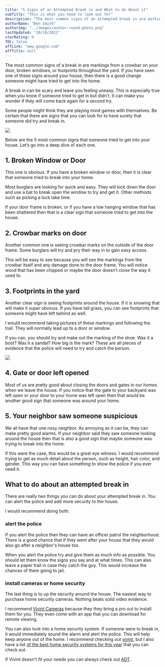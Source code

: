 ```yaml
---
title: "5 Signs of an Attempted Break in and What to do About it"
subTitle: "This is what you need to look out for"
description: "The most common signs of an attempted break in are markings from a crowbar on your door, broken windows, or footprints throughout the yard. If you have seen one of these signs around your house, then there is a good change someone might have tried to get into the home. "
authorName: "Ben Smith"
authorImg: "../images/author-round-photo.png"
lastUpdated: "10/19/2022"
starRating: 0
TOC: false
affLink: "www.google.com"
affTitle: null
---
```


The most common signs of a break in are markings from a crowbar on your door, broken windows, or footprints throughout the yard. If you have seen one of these signs around your house, then there is a good change someone might have tried to get into the home.

A break in can be scary and leave you feeling uneasy. This is especially true when you know if someone tried to get in but didn’t. It can make you wonder if they will come back again for a second try.

Some people might think they are playing mind games with themselves. Be certain that there are signs that you can look for to have surety that someone did try and break in.

<a href="http://t.vivint.com/?c=1829&cr=6">
  <img src="http://t.vivint.com/creatives/6/728x90.png" />
</a>

Below are the 5 most common signs that someone tried to get into your house. Let’s go into a deep dive of each one.

## 1. Broken Window or Door

This one is obvious. If you have a broken window or door, then it is clear that someone tried to break into your home.

Most burglars are looking for quick and easy. They will kick down the door and use a bat to break open the window to try and get it. Other methods such as picking a lock take time.

If your door frame is broken, or if you have a low hanging window that has been shattered then that is a clear sign that someone tried to get into the house.

## 2. Crowbar marks on door

Another common one is seeing crowbar marks on the outside of the door frame. Some burglars will try and pry their way in to gain easy access.

This will be easy to see because you will see the markings from the crowbar itself and any damage done to the door frame. You will notice wood that has been chipped or maybe the door doesn’t close the way it used to.

## 3. Footprints in the yard

Another clear sign is seeing footprints around the house. If it is snowing that will make it super obvious. If you have tall grass, you can see footprints that someone might have left behind as well.

I would recommend taking pictures of these markings and following the trail. They will normally lead up to a door or window.

If you can, you should try and make out the marking of the shoe. Was it a boot? Was it a sandal? How big is the mark? These are all pieces of evidence that the police will need to try and catch the person.

<a href="http://t.vivint.com/?c=1829&cr=6">
  <img src="http://t.vivint.com/creatives/6/728x90.png" />
</a>

## 4. Gate or door left opened

Most of us are pretty good about closing the doors and gates in our homes when we leave the house. If you notice that the gate to your backyard was left open or your door to your home was left open then that would be another good sign that someone was around your home.

## 5. Your neighbor saw someone suspicious

We all have that one nosy neighbor. As annoying as it can be, they can make pretty good alarms. If your neighbor said they saw someone looking around the house then that is also a good sign that maybe someone was trying to break into the home.

If this were the case, this would be a great eye witness. I would recommend trying to get as much detail about the person, such as height, hair color, and gender. This way you can have something to show the police if you ever need it.

## What to do about an attempted break in

There are really two things you can do about your attempted break in. You can alert the police and add more security to the house.

I would recommend doing both.

### alert the police

If you alert the police then they can have an officer patrol the neighborhood. There is a good chance that if they went after your house that they would also go after a neighbor's house too.

When you alert the police try and give them as much info as possible. You should let them know the signs you say and at what times. This can also leave a paper trail in case they catch the guy. This would increase the chances of them going to jail.

### install cameras or home security

The last thing is to up the security around the house. The easiest way to purchase home security cameras. Nothing beats solid video evidence.

I recommend [Vivint Cameras](https://t.vivint.com/?c=1829&lp=159) because they they bring a pro out to install them for you. They even come with an app that you can download for remote viewing.

You can also look into a home security system. If someone were to break in, it would immediately sound the alarm and alert the police. This will help keep anyone out of the home. I recommend checking out [vivint](https://t.vivint.com/?c=1829&lp=159), but I also have a list [of the best home security systems for this year](/posts/best-home-security-systems) that you can check out.

If Vivint doesn't fit your needs you can always check out [ADT](https://s24alarms.com/YHSE).
